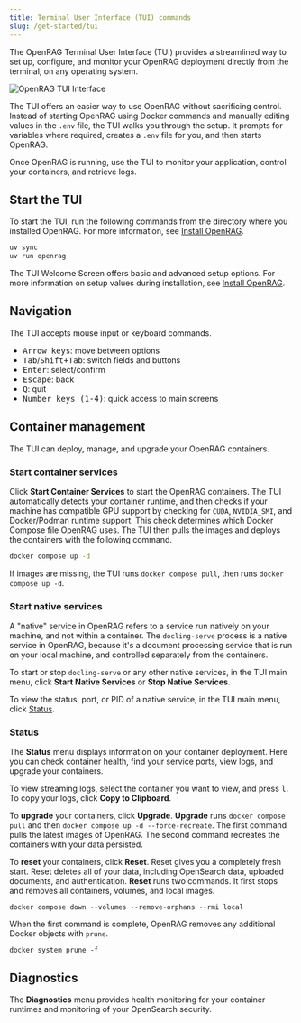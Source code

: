 ```yaml
---
title: Terminal User Interface (TUI) commands
slug: /get-started/tui
---
```



<PartialExternalPreview />

The OpenRAG Terminal User Interface (TUI) provides a streamlined way to set up, configure, and monitor your OpenRAG deployment directly from the terminal, on any operating system.

![OpenRAG TUI Interface](@site/static/img/OpenRAG_TUI_2025-09-10T13_04_11_757637.svg)

The TUI offers an easier way to use OpenRAG without sacrificing control.
Instead of starting OpenRAG using Docker commands and manually editing values in the `.env` file, the TUI walks you through the setup. It prompts for variables where required, creates a `.env` file for you, and then starts OpenRAG.

Once OpenRAG is running, use the TUI to monitor your application, control your containers, and retrieve logs.

## Start the TUI

To start the TUI, run the following commands from the directory where you installed OpenRAG.
For more information, see [Install OpenRAG](/install).

```bash
uv sync
uv run openrag
```

The TUI Welcome Screen offers basic and advanced setup options.
For more information on setup values during installation, see [Install OpenRAG](/install).

## Navigation

The TUI accepts mouse input or keyboard commands.

- <kbd>Arrow keys</kbd>: move between options
- <kbd>Tab</kbd>/<kbd>Shift+Tab</kbd>: switch fields and buttons
- <kbd>Enter</kbd>: select/confirm
- <kbd>Escape</kbd>: back
- <kbd>Q</kbd>: quit
- <kbd>Number keys (1-4)</kbd>: quick access to main screens

## Container management

The TUI can deploy, manage, and upgrade your OpenRAG containers.

### Start container services

Click **Start Container Services** to start the OpenRAG containers.
The TUI automatically detects your container runtime, and then checks if your machine has compatible GPU support by checking for `CUDA`, `NVIDIA_SMI`, and Docker/Podman runtime support. This check determines which Docker Compose file OpenRAG uses.
The TUI then pulls the images and deploys the containers with the following command.
```bash
docker compose up -d
```
If images are missing, the TUI runs `docker compose pull`, then runs `docker compose up -d`.

### Start native services

A "native" service in OpenRAG refers to a service run natively on your machine, and not within a container.
The `docling-serve` process is a native service in OpenRAG, because it's a document processing service that is run on your local machine, and controlled separately from the containers.

To start or stop `docling-serve` or any other native services, in the TUI main menu, click **Start Native Services** or **Stop Native Services**.

To view the status, port, or PID of a native service, in the TUI main menu, click [Status](#status).

### Status

The **Status** menu displays information on your container deployment.
Here you can check container health, find your service ports, view logs, and upgrade your containers.

To view streaming logs, select the container you want to view, and press <kbd>l</kbd>.
To copy your logs, click **Copy to Clipboard**.

To **upgrade** your containers, click **Upgrade**.
**Upgrade** runs `docker compose pull` and then `docker compose up -d --force-recreate`.
The first command pulls the latest images of OpenRAG.
The second command recreates the containers with your data persisted.

To **reset** your containers, click **Reset**.
Reset gives you a completely fresh start.
Reset deletes all of your data, including OpenSearch data, uploaded documents, and authentication.
**Reset** runs two commands.
It first stops and removes all containers, volumes, and local images.
```
docker compose down --volumes --remove-orphans --rmi local
```

When the first command is complete, OpenRAG removes any additional Docker objects with `prune`.

```
docker system prune -f
```

## Diagnostics

The **Diagnostics** menu provides health monitoring for your container runtimes and monitoring of your OpenSearch security.